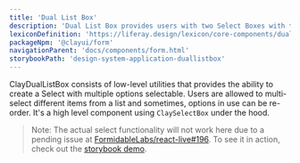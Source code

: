 ```yaml
---
title: 'Dual List Box'
description: 'Dual List Box provides users with two Select Boxes with the ability to move items between lists.'
lexiconDefinition: 'https://liferay.design/lexicon/core-components/dual-listbox/'
packageNpm: '@clayui/form'
navigationParent: 'docs/components/form.html'
storybookPath: 'design-system-application-duallistbox'
---
```



ClayDualListBox consists of low-level utilities that provides the ability to create a Select with multiple options selectable.
Users are allowed to multi-select different items from a list and sometimes, options in use can be re-order.
It's a high level component using `ClaySelectBox` under the hood.

> Note: The actual select functionality will not work here due to a pending issue at [FormidableLabs/react-live#196](https://github.com/FormidableLabs/react-live/issues/196). To see it in action, check out the [storybook demo](https://storybook.clayui.com/?path=/story/design-system-components-duallistbox--default).

<DualListBox />
